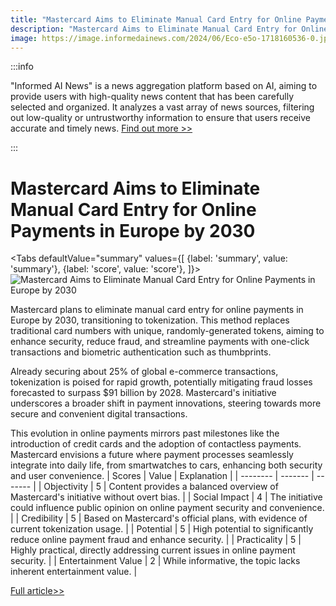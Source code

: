 ```yaml
---
title: "Mastercard Aims to Eliminate Manual Card Entry for Online Payments in Europe by 2030"
description: "Mastercard Aims to Eliminate Manual Card Entry for Online Payments in Europe by 2030"
image: https://image.informedainews.com/2024/06/Eco-e5o-1718160536-0.jpg
---
```



:::info

"Informed AI News" is a news aggregation platform based on AI, aiming to provide users with high-quality news content that has been carefully selected and organized. It analyzes a vast array of news sources, filtering out low-quality or untrustworthy information to ensure that users receive accurate and timely news.  [Find out more >>](/docs/guides)

:::

# Mastercard Aims to Eliminate Manual Card Entry for Online Payments in Europe by 2030


<Tabs
	defaultValue="summary"
	values={[
	{label: 'summary', value: 'summary'},
	{label: 'score', value: 'score'},
]}>
<TabItem value="summary">
<img
  src="https://image.informedainews.com/2024/06/Eco-e5o-1718160536-0.jpg"
  alt="Mastercard Aims to Eliminate Manual Card Entry for Online Payments in Europe by 2030"
/>



Mastercard plans to eliminate manual card entry for online payments in Europe by 2030, transitioning to tokenization. This method replaces traditional card numbers with unique, randomly-generated tokens, aiming to enhance security, reduce fraud, and streamline payments with one-click transactions and biometric authentication such as thumbprints.

Already securing about 25% of global e-commerce transactions, tokenization is poised for rapid growth, potentially mitigating fraud losses forecasted to surpass $91 billion by 2028. Mastercard's initiative underscores a broader shift in payment innovations, steering towards more secure and convenient digital transactions.

This evolution in online payments mirrors past milestones like the introduction of credit cards and the adoption of contactless payments. Mastercard envisions a future where payment processes seamlessly integrate into daily life, from smartwatches to cars, enhancing both security and user convenience.
</TabItem>
<TabItem value="score">
	| Scores     | Value   | Explanation |
	| -------- | ------- | ------- |
	| Objectivity  | 5    | Content provides a balanced overview of Mastercard's initiative without overt bias.    |
	| Social Impact | 4     | The initiative could influence public opinion on online payment security and convenience.    |
	| Credibility    | 5    | Based on Mastercard's official plans, with evidence of current tokenization usage.    |
	| Potential    | 5    | High potential to significantly reduce online payment fraud and enhance security.    |
	| Practicality    | 5    | Highly practical, directly addressing current issues in online payment security.    |
	| Entertainment Value    | 2    | While informative, the topic lacks inherent entertainment value.    |
</TabItem>
</Tabs>

[Full article>>](https://www.cnbc.com/2024/06/11/mastercard-to-phase-out-card-entry-for-e-commerce-by-2030-in-europe.html)
